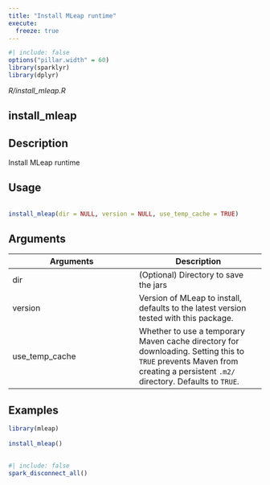 ```yaml
---
title: "Install MLeap runtime"
execute:
  freeze: true
---
```


```r
#| include: false
options("pillar.width" = 60)
library(sparklyr) 
library(dplyr)
```

*R/install_mleap.R*

## install_mleap

## Description
 Install MLeap runtime 


## Usage
```r
 
install_mleap(dir = NULL, version = NULL, use_temp_cache = TRUE) 
```

## Arguments
|Arguments|Description|
|---|---|
| dir | (Optional) Directory to save the jars |
| version | Version of MLeap to install, defaults to the latest version tested with this package. |
| use_temp_cache | Whether to use a temporary Maven cache directory for downloading. Setting this to `TRUE` prevents Maven from creating a persistent `.m2/` directory. Defaults to `TRUE`. |





## Examples
```r
library(mleap)
 
install_mleap() 
 
```



```r
#| include: false
spark_disconnect_all()
```
